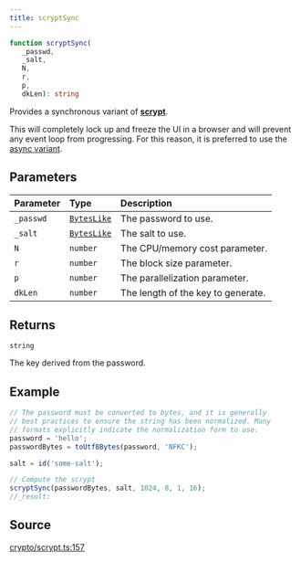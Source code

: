 ```yaml
---
title: scryptSync
---
```


```ts
function scryptSync(
   _passwd, 
   _salt, 
   N, 
   r, 
   p, 
   dkLen): string
```

Provides a synchronous variant of [**scrypt**](/content/functions/scrypt).

This will completely lock up and freeze the UI in a browser and will prevent any event loop from progressing. For
this reason, it is preferred to use the [async variant](scrypt).

## Parameters

| Parameter | Type | Description |
| :------ | :------ | :------ |
| `_passwd` | [`BytesLike`](/content/type-aliases/BytesLike) | The password to use. |
| `_salt` | [`BytesLike`](/content/type-aliases/BytesLike) | The salt to use. |
| `N` | `number` | The CPU/memory cost parameter. |
| `r` | `number` | The block size parameter. |
| `p` | `number` | The parallelization parameter. |
| `dkLen` | `number` | The length of the key to generate. |

## Returns

`string`

The key derived from the password.

## Example

```ts
// The password must be converted to bytes, and it is generally
// best practices to ensure the string has been normalized. Many
// formats explicitly indicate the normalization form to use.
password = 'hello';
passwordBytes = toUtf8Bytes(password, 'NFKC');

salt = id('some-salt');

// Compute the scrypt
scryptSync(passwordBytes, salt, 1024, 8, 1, 16);
//_result:
```

## Source

[crypto/scrypt.ts:157](https://github.com/dominant-strategies/quais-6.js/blob/3237c5c21df47dfe74b210196b4121a22539a577/src/crypto/scrypt.ts#L157)
